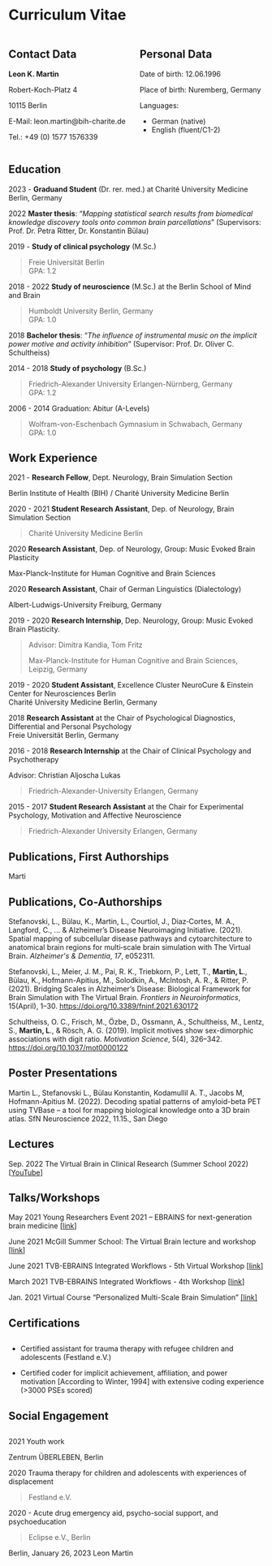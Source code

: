 # Curriculum Vitae

::: {.columns}

::: {.column}

## Contact Data

**Leon K. Martin**

Robert-Koch-Platz 4

10115 Berlin

E-Mail: leon.martin@bih-charite.de

Tel.: +49 (0) 1577 1576339

:::
::: {.column}
## Personal Data

Date of birth: 12.06.1996

Place of birth: Nuremberg, Germany

Languages:

- German (native)
- English (fluent/C1-2)
:::
:::

## Education
```{=html}
<div id="visualization"></div>
<style>
  .vis-item .vis-item-overflow {
    overflow: visible;
  }
</style>
<script type="text/javascript">
  // DOM element where the Timeline will be attached
  var container = document.getElementById('visualization');

  // Create a DataSet (allows two way data-binding)
  var today = vis.moment(vis.moment.utc().format('YYYY-MM-DDT00:00:00.000Z'));
  var items = new vis.DataSet(
    [{
      "id": 1,
      "content": "Abitur (A-Levels)",
      "start": "2006-09-01",
      "end": "2014-06-30",
    },
    {
      "id": 2,
      "content": "B.Sc. Psychology",
      "start": "2014-10-01",
      "end": "2018-06-30",
    },
    {
      "id": 3,
      "content": "Bachelor Thesis",
      "start": "2018-06-30",
    },
    {
      "id": 4,
      "content": "M.Sc. Neuroscience",
      "start": "2018-10-01",
      "end": "2022-08-31",
    },
    {
      "id": 5,
      "content": "M.Sc. Clinical Psychology",
      "start": "2019-10-01",
      "end": today
    },
    {
      "id": 6,
      "content": "Master Thesis",
      "start": "2022-08-31",
    },
    {
      "id": 7,
      "content": "Graduand Student (Dr. rer. med.)",
      "start": "2023-01-18",
      "end": today
    }
  ]);

  // Configuration for the Timeline
  var options = {"end":"01-01-2030", "verticalScroll":"true", "zoomable":false, "verticalScroll":true};

  // Create a Timeline
  var timeline = new vis.Timeline(container, items, options);
</script>
```

2023 - **Graduand Student** (Dr. rer. med.) at Charité University
Medicine Berlin, Germany

2022 **Master thesis**: "*Mapping statistical search results from biomedical
knowledge discovery tools onto common brain parcellations*"
(Supervisors: Prof. Dr. Petra Ritter, Dr. Konstantin Bülau)

2019 - **Study of clinical psychology** (M.Sc.)

> Freie Universität Berlin \
> GPA: 1.2

2018 - 2022 **Study of neuroscience** (M.Sc.) at the Berlin School of
Mind and Brain

> Humboldt University Berlin, Germany \
> GPA: 1.0

2018 **Bachelor thesis**: "*The influence of instrumental music on the
implicit power motive and activity inhibition*" (Supervisor: Prof. Dr.
Oliver C. Schultheiss)

2014 - 2018 **Study of psychology** (B.Sc.)

> Friedrich-Alexander University Erlangen-Nürnberg, Germany \
> GPA: 1.2

2006 - 2014 Graduation: Abitur (A-Levels)

> Wolfram-von-Eschenbach Gymnasium in Schwabach, Germany \
> GPA: 1.0

## Work Experience

2021 - **Research Fellow**, Dept. Neurology, Brain Simulation Section

Berlin Institute of Health (BIH) / Charité University Medicine Berlin

2020 - 2021 **Student Research Assistant**, Dep. of Neurology, Brain
Simulation Section

> Charité University Medicine Berlin

2020 **Research Assistant**, Dep. of Neurology, Group: Music Evoked
Brain Plasticity

Max-Planck-Institute for Human Cognitive and Brain Sciences

2020 **Research Assistant**, Chair of German Linguistics (Dialectology)

Albert-Ludwigs-University Freiburg, Germany

2019 - 2020 **Research Internship**, Dep. Neurology, Group: Music Evoked
Brain Plasticity.

> Advisor: Dimitra Kandia, Tom Fritz
>
> Max-Planck-Institute for Human Cognitive and Brain Sciences, Leipzig,
> Germany

2019 - 2020 **Student Assistant**, Excellence Cluster NeuroCure &
Einstein Center for Neurosciences Berlin\
Charité University Medicine Berlin, Germany

2018 **Research Assistant** at the Chair of Psychological Diagnostics,
Differential and Personal Psychology\
Freie Universität Berlin, Germany

2016 - 2018 **Research Internship** at the Chair of Clinical Psychology
and Psychotherapy

Advisor: Christian Aljoscha Lukas

> Friedrich-Alexander-University Erlangen, Germany

2015 - 2017 **Student Research Assistant** at the Chair for Experimental
Psychology, Motivation and Affective Neuroscience

> Friedrich-Alexander University Erlangen, Germany

## Publications, First Authorships

Marti

## Publications, Co-Authorships

Stefanovski, L., Bülau, K., Martin, L., Courtiol, J., Diaz‐Cortes, M.
A., Langford, C., \... & Alzheimer's Disease Neuroimaging Initiative.
(2021). Spatial mapping of subcellular disease pathways and
cytoarchitecture to anatomical brain regions for multi‐scale brain
simulation with The Virtual Brain. *Alzheimer\'s & Dementia*, *17*,
e052311.

Stefanovski, L., Meier, J. M., Pai, R. K., Triebkorn, P., Lett, T.,
**Martin, L**., Bülau, K., Hofmann-Apitius, M., Solodkin, A., McIntosh,
A. R., & Ritter, P. (2021). Bridging Scales in Alzheimer's Disease:
Biological Framework for Brain Simulation with The Virtual Brain.
*Frontiers in Neuroinformatics*, 15(April), 1--30.
<https://doi.org/10.3389/fninf.2021.630172>

Schultheiss, O. C., Frisch, M., Özbe, D., Ossmann, A., Schultheiss, M.,
Lentz, S., **Martin, L**., & Rösch, A. G. (2019). Implicit motives show
sex-dimorphic associations with digit ratio. *Motivation Science*, 5(4),
326--342. <https://doi.org/10.1037/mot0000122>

## Poster Presentations

Martin L., Stefanovski L., Bülau Konstantin, Kodamullil A. T., Jacobs M,
Hofmann-Apitius M. (2022). Decoding spatial patterns of amyloid-beta PET
using TVBase -- a tool for mapping biological knowledge onto a 3D brain
atlas. SfN Neuroscience 2022, 11.15., San Diego

## Lectures

Sep. 2022 The Virtual Brain in Clinical Research (Summer School 2022)
\[[YouTube](https://youtu.be/QhbIVgjjgqc)\]

## Talks/Workshops

May 2021 Young Researchers Event 2021 -- EBRAINS for next-generation
brain medicine
\[[link](https://www.brainsimulation.org/bsw/zwei/events/single/6931-young-researchers-event-2021-ebrains-for-next-generation-brain-medicine)\]

June 2021 McGill Summer School: The Virtual Brain lecture and workshop
\[[link](https://www.brainsimulation.org/bsw/zwei/events/single/6751-mcgill-summer-school-the-virtual-brain-lecture-and-workshop)\]

June 2021 TVB-EBRAINS Integrated Workflows - 5th Virtual Workshop
\[[link](https://www.brainsimulation.org/bsw/zwei/events/single/7021-tvb-ebrains-integrated-workflows-5th-workshop)\]

March 2021 TVB-EBRAINS Integrated Workflows - 4th Workshop
\[[link](https://www.brainsimulation.org/bsw/zwei/events/single/6571-tvb-ebrains-integrated-workflows-4th-virtual-workshop)\]

Jan. 2021 Virtual Course "Personalized Multi-Scale Brain Simulation"
[\[link\]](https://www.brainsimulation.org/bsw/zwei/events/single/6202--personalized-multi-scale-brain-simulation-virtual-course-from-dec-3-2020-to-feb-18-2021)

## Certifications

##

-   Certified assistant for trauma therapy with refugee children and
    adolescents (Festland e.V.)

-   Certified coder for implicit achievement, affiliation, and power
    motivation \[According to Winter, 1994\] with extensive coding
    experience (\>3000 PSEs scored)

## Social Engagement

##

2021 Youth work

Zentrum ÜBERLEBEN, Berlin

2020 Trauma therapy for children and adolescents with experiences of
displacement

> Festland e.V.

2020 - Acute drug emergency aid, psycho-social support, and
psychoeducation

> Eclipse e.V., Berlin

Berlin, January 26, 2023 Leon Martin
